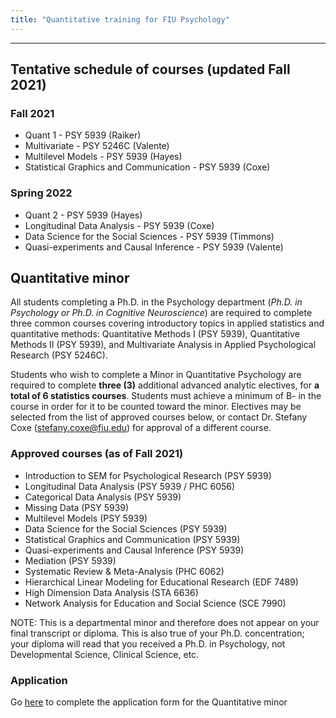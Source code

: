 ```yaml
---
title: "Quantitative training for FIU Psychology"
---
```


***

## Tentative schedule of courses (updated Fall 2021)

### **Fall 2021** 

- Quant 1 - PSY 5939 (Raiker)
- Multivariate  - PSY 5246C (Valente)
- Multilevel Models - PSY 5939 (Hayes)
- Statistical Graphics and Communication - PSY 5939 (Coxe)
	
### **Spring 2022**

- Quant 2 - PSY 5939 (Hayes)
- Longitudinal Data Analysis - PSY 5939 (Coxe)
- Data Science for the Social Sciences - PSY 5939 (Timmons)
- Quasi-experiments and Causal Inference - PSY 5939 (Valente)

## Quantitative minor 

All students completing a Ph.D. in the Psychology department (*Ph.D. in Psychology or Ph.D. in Cognitive Neuroscience*) are required to complete three common courses covering introductory topics in applied statistics and quantitative methods: Quantitative Methods I (PSY 5939), Quantitative Methods II (PSY 5939), and Multivariate Analysis in Applied Psychological Research (PSY 5246C).
 
Students who wish to complete a Minor in Quantitative Psychology are required to complete **three (3)** additional advanced analytic electives, for **a total of 6 statistics courses**. Students must achieve a minimum of B- in the course in order for it to be counted toward the minor. Electives may be selected from the list of approved courses below, or contact Dr. Stefany Coxe (<stefany.coxe@fiu.edu>) for approval of a different course.

### Approved courses (as of Fall 2021)

- Introduction to SEM for Psychological Research (PSY 5939)
- Longitudinal Data Analysis (PSY 5939 / PHC 6056)
- Categorical Data Analysis (PSY 5939)
- Missing Data (PSY 5939)
- Multilevel Models (PSY 5939)
- Data Science for the Social Sciences (PSY 5939)
- Statistical Graphics and Communication (PSY 5939)
- Quasi-experiments and Causal Inference (PSY 5939)
- Mediation (PSY 5939) 
- Systematic Review & Meta-Analysis (PHC 6062)
- Hierarchical Linear Modeling for Educational Research (EDF 7489)
- High Dimension Data Analysis (STA 6636)
- Network Analysis for Education and Social Science (SCE 7990)

NOTE: This is a departmental minor and therefore does not appear on your final transcript or diploma. This is also true of your Ph.D. concentration; your diploma will read that you received a Ph.D. in Psychology, not Developmental Science, Clinical Science, etc.

### Application

Go [here](https://webforms.fiu.edu/view.php?id=1426644) to complete the application form for the Quantitative minor

